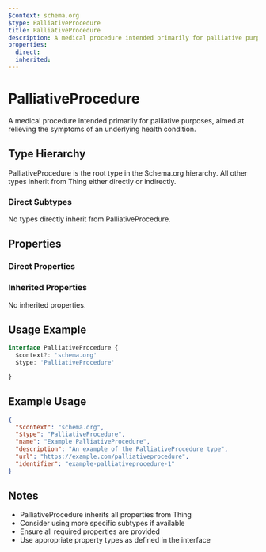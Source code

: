 ```yaml
---
$context: schema.org
$type: PalliativeProcedure
title: PalliativeProcedure
description: A medical procedure intended primarily for palliative purposes, aimed at relieving the symptoms of an underlying health condition.
properties:
  direct:
  inherited:
---
```

# PalliativeProcedure

A medical procedure intended primarily for palliative purposes, aimed at relieving the symptoms of an underlying health condition.

## Type Hierarchy

PalliativeProcedure is the root type in the Schema.org hierarchy. All other types inherit from Thing either directly or indirectly.

### Direct Subtypes

No types directly inherit from PalliativeProcedure.

## Properties

### Direct Properties



### Inherited Properties

No inherited properties.

## Usage Example

```typescript
interface PalliativeProcedure {
  $context?: 'schema.org'
  $type: 'PalliativeProcedure'

}
```

## Example Usage

```json
{
  "$context": "schema.org",
  "$type": "PalliativeProcedure",
  "name": "Example PalliativeProcedure",
  "description": "An example of the PalliativeProcedure type",
  "url": "https://example.com/palliativeprocedure",
  "identifier": "example-palliativeprocedure-1"
}
```

## Notes

- PalliativeProcedure inherits all properties from Thing
- Consider using more specific subtypes if available
- Ensure all required properties are provided
- Use appropriate property types as defined in the interface